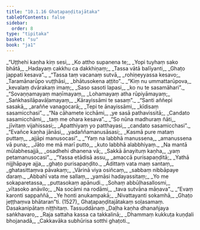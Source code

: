 ```yaml
---
title: "10.1.16 Ghaṭapaṇḍitajātaka"
tableOfContents: false
sidebar:
  order: 8
type: "tipitaka"
basket: "su"
book: "ja1"
---
```



<DynamicBreadcrumb />

<Division number="165" book="ja1" bookNo="22" page="64">

<Paragraph number="2088" type="verses" book="ja1">
_“Uṭṭhehi kaṇha kiṃ sesi,_  
_Ko attho supanena te;_  
_Yopi tuyhaṃ sako bhātā,_  
_Hadayaṃ cakkhu ca dakkhiṇaṃ;_  
_Tassa vātā balīyanti,_  
_Ghaṭo jappati kesava”._  

</Paragraph>

</Division>
<Division number="166" book="ja1" bookNo="22" page="65">

<Paragraph number="2089" type="verses" book="ja1">
_“Tassa taṃ vacanaṃ sutvā,_  
_rohiṇeyyassa kesavo;_  
_Taramānarūpo vuṭṭhāsi,_  
_bhātusokena aṭṭito”._  

</Paragraph>

</Division>
<Division number="167" book="ja1" bookNo="22" page="65">

<Paragraph number="2090" type="verses" book="ja1">
_“Kiṃ nu ummattarūpova,_  
_kevalaṃ dvārakaṃ imaṃ;_  
_Saso sasoti lapasi,_  
_ko nu te sasamāhari”._  

</Paragraph>

</Division>
<Division number="168" book="ja1" bookNo="22" page="65">

<Paragraph number="2091" type="verses" book="ja1">
_“Sovaṇṇamayaṃ maṇīmayaṃ,_  
_Lohamayaṃ atha rūpiyāmayaṃ;_  
_Saṅkhasilāpavāḷamayaṃ,_  
_Kārayissāmi te sasaṃ”._  

</Paragraph>

</Division>
<Division number="169" book="ja1" bookNo="22" page="65">

<Paragraph number="2092" type="verses" book="ja1">
_“Santi aññepi sasakā,_  
_araññe vanagocarā;_  
_Tepi te ānayissāmi,_  
_kīdisaṃ sasamicchasi”._  

</Paragraph>

</Division>
<Division number="170" book="ja1" bookNo="22" page="65">

<Paragraph number="2093" type="verses" book="ja1">
_“Na cāhamete icchāmi,_  
_ye sasā pathavissitā;_  
_Candato sasamicchāmi,_  
_taṃ me ohara kesava”._  

</Paragraph>

</Division>
<Division number="171" book="ja1" bookNo="22" page="65">

<Paragraph number="2094" type="verses" book="ja1">
_“So nūna madhuraṃ ñāti,_  
_jīvitaṃ vijahissasi;_  
_Apatthiyaṃ yo patthayasi,_  
_candato sasamicchasi”._  

</Paragraph>

</Division>
<Division number="172" book="ja1" bookNo="22" page="65">

<Paragraph number="2095" type="verses" book="ja1">
_“Evañce kaṇha jānāsi,_  
_yadaññamanusāsasi;_  
_Kasmā pure mataṃ puttaṃ,_  
_ajjāpi manusocasi”._  

</Paragraph>

</Division>
<Division number="173" book="ja1" bookNo="22" page="66">

<Paragraph number="2096" type="verses" book="ja1">
_“Yaṃ na labbhā manussena,_  
_amanussena vā puna;_  
_Jāto me mā marī putto,_  
_kuto labbhā alabbhiyaṃ._  

</Paragraph>

</Division>
<Division number="174" book="ja1" bookNo="22" page="66">

<Paragraph number="2097" type="verses" book="ja1">
_Na mantā mūlabhesajjā,_  
_osadhehi dhanena vā;_  
_Sakkā ānayituṃ kaṇha,_  
_yaṃ petamanusocasi”._  

</Paragraph>

</Division>
<Division number="175" book="ja1" bookNo="22" page="66">

<Paragraph number="2098" type="verses" book="ja1">
_“Yassa etādisā assu,_  
_amaccā purisapaṇḍitā;_  
_Yathā nijjhāpaye ajja,_  
_ghaṭo purisapaṇḍito._  

</Paragraph>

</Division>
<Division number="176" book="ja1" bookNo="22" page="66">

<Paragraph number="2099" type="verses" book="ja1">
_Ādittaṃ vata maṃ santaṃ,_  
_ghatasittaṃva pāvakaṃ;_  
_Vārinā viya osiñcaṃ,_  
_sabbaṃ nibbāpaye daraṃ._  

</Paragraph>

</Division>
<Division number="177" book="ja1" bookNo="22" page="66">

<Paragraph number="2100" type="verses" book="ja1">
_Abbahī vata me sallaṃ,_  
_yamāsi hadayassitaṃ;_  
_Yo me sokaparetassa,_  
_puttasokaṃ apānudi._  

</Paragraph>

</Division>
<Division number="178" book="ja1" bookNo="22" page="66">

<Paragraph number="2101" type="verses" book="ja1">
_Sohaṃ abbūḷhasallosmi,_  
_vītasoko anāvilo;_  
_Na socāmi na rodāmi,_  
_tava sutvāna māṇava”._  

</Paragraph>

</Division>
<Division number="179" book="ja1" bookNo="22" page="66">

<Paragraph number="2102" type="verses" book="ja1">
_“Evaṃ karonti sappaññā,_  
_Ye honti anukampakā;_  
_Nivattayanti sokamhā,_  
_Ghaṭo jeṭṭhaṃva bhātaran”ti. (1527)_  


</Paragraph>
</Division>

<Paragraph number="2103" type="center" book="ja1">
Ghaṭapaṇḍitajātakaṃ soḷasamaṃ.



</Paragraph>

<Paragraph number="2104" type="center" book="ja1">
Dasakanipātaṃ niṭṭhitaṃ.



</Paragraph>

<Paragraph number="2105" type="center" book="ja1">
Tassuddānaṃ


</Paragraph>

<Paragraph number="2106" type="verses" book="ja1">
_Daḷha kaṇha dhanañjaya saṅkhavaro,_  
_Raja sattaha kassa ca takkalinā;_  
_Dhammaṃ kukkuṭa kuṇḍali bhojanadā,_  
_Cakkavāka subhūrisa sotthi ghaṭoti._
</Paragraph>